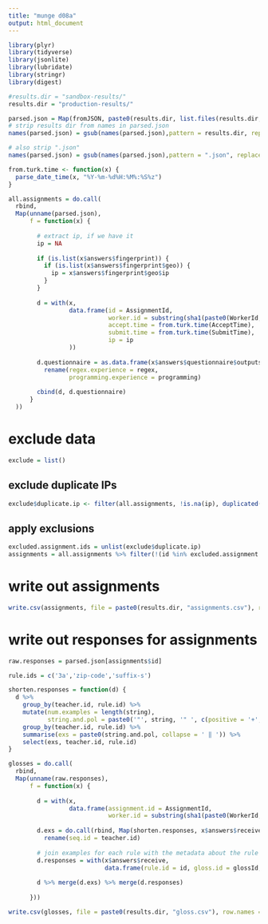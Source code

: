 ```yaml
---
title: "munge d08a"
output: html_document
---
```


```r
library(plyr)
library(tidyverse)
library(jsonlite)
library(lubridate)
library(stringr)
library(digest)
```

```r
#results.dir = "sandbox-results/"
results.dir = "production-results/"
```

```r
parsed.json = Map(fromJSON, paste0(results.dir, list.files(results.dir, pattern = "*.json")))
# strip results dir from names in parsed.json
names(parsed.json) = gsub(names(parsed.json),pattern = results.dir, replacement = "")

# also strip ".json"
names(parsed.json) = gsub(names(parsed.json),pattern = ".json", replacement = "")
```

```r
from.turk.time <- function(x) {
  parse_date_time(x, "%Y-%m-%d%H:%M%:%S%z")
}
```


```r
all.assignments = do.call(
  rbind,
  Map(unname(parsed.json),
      f = function(x) {
        
        # extract ip, if we have it
        ip = NA
        
        if (is.list(x$answers$fingerprint)) {
          if (is.list(x$answers$fingerprint$geo)) {
            ip = x$answers$fingerprint$geo$ip
          }
        }
        
        d = with(x,
                 data.frame(id = AssignmentId,
                            worker.id = substring(sha1(paste0(WorkerId, "dummy")), 0, 7),
                            accept.time = from.turk.time(AcceptTime),
                            submit.time = from.turk.time(SubmitTime),
                            ip = ip
                 ))
        
        d.questionnaire = as.data.frame(x$answers$questionnaire$outputs) %>%
          rename(regex.experience = regex,
                 programming.experience = programming)
        
        cbind(d, d.questionnaire)
      }
  ))
```

# exclude data

```r
exclude = list()
```

## exclude duplicate IPs

```r
exclude$duplicate.ip <- filter(all.assignments, !is.na(ip), duplicated(ip))$id
```

## apply exclusions

```r
excluded.assignment.ids = unlist(exclude$duplicate.ip)
assignments = all.assignments %>% filter(!(id %in% excluded.assignment.ids))
```

# write out assignments

```r
write.csv(assignments, file = paste0(results.dir, "assignments.csv"), row.names = FALSE)
```

# write out responses for assignments

```r
raw.responses = parsed.json[assignments$id]
```


```r
rule.ids = c('3a','zip-code','suffix-s')
```

```r
shorten.responses = function(d) {
  d %>%
    group_by(teacher.id, rule.id) %>% 
    mutate(num.examples = length(string),
           string.and.pol = paste0('"', string, '" ', c(positive = '+', negative = '-')[polarity])) %>%
    group_by(teacher.id, rule.id) %>%
    summarise(exs = paste0(string.and.pol, collapse = ' ‖ ')) %>%
    select(exs, teacher.id, rule.id)
}

glosses = do.call(
  rbind,
  Map(unname(raw.responses),
      f = function(x) {
        
        d = with(x,
                 data.frame(assignment.id = AssignmentId,
                            worker.id = substring(sha1(paste0(WorkerId, "dummy")), 0, 7)))
        
        d.exs = do.call(rbind, Map(shorten.responses, x$answers$receive$examples)) %>%
          rename(seq.id = teacher.id)
        
        # join examples for each rule with the metadata about the rule (id, desc, trial num)
        d.responses = with(x$answers$receive,
                           data.frame(rule.id = id, gloss.id = glossId, gloss = gloss, gloss.correct = correct, seq.id = seqId))
        
        d %>% merge(d.exs) %>% merge(d.responses)
        
      }))
```



```r
write.csv(glosses, file = paste0(results.dir, "gloss.csv"), row.names = FALSE)
```


